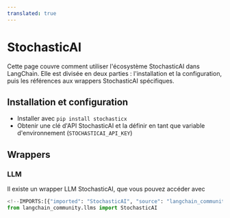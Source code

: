 ```yaml
---
translated: true
---
```


# StochasticAI

Cette page couvre comment utiliser l'écosystème StochasticAI dans LangChain.
Elle est divisée en deux parties : l'installation et la configuration, puis les références aux wrappers StochasticAI spécifiques.

## Installation et configuration

- Installer avec `pip install stochasticx`
- Obtenir une clé d'API StochasticAI et la définir en tant que variable d'environnement (`STOCHASTICAI_API_KEY`)

## Wrappers

### LLM

Il existe un wrapper LLM StochasticAI, que vous pouvez accéder avec

```python
<!--IMPORTS:[{"imported": "StochasticAI", "source": "langchain_community.llms", "docs": "https://api.python.langchain.com/en/latest/llms/langchain_community.llms.stochasticai.StochasticAI.html", "title": "StochasticAI"}]-->
from langchain_community.llms import StochasticAI
```

